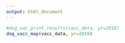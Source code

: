 ```yaml
---
output: html_document
---
```

<!-- rmarkdown v1 -->
<p>
```r
#dog_vac_print_results(vacc_data, yr=2018)
dog_vacc_map(vacc_data, yr=2019)
```
